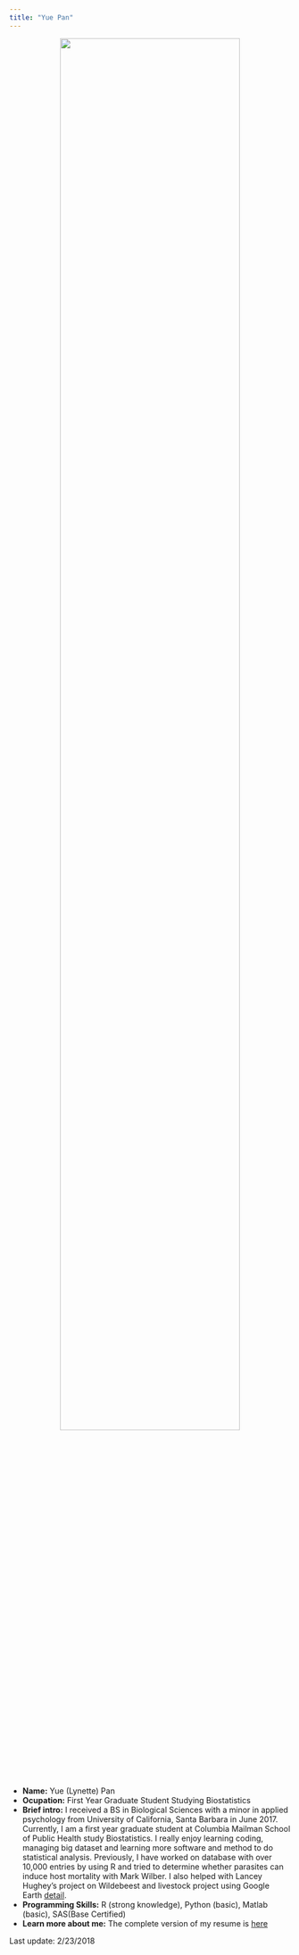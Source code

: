 ```yaml
---
title: "Yue Pan"
---
```


<center><img src="images/DSC06764.jpg" style="width:80%"> </center> 


- __Name:__ Yue (Lynette) Pan
- __Ocupation:__ First Year Graduate Student Studying Biostatistics
- __Brief intro:__ I received a BS in Biological Sciences with a minor in applied psychology from University of California, Santa Barbara in June 2017. Currently, I am a first year graduate student at Columbia Mailman School of Public Health study Biostatistics. I really enjoy learning coding, managing big dataset and learning more software and method to do statistical analysis. Previously, I have worked on database with over 10,000 entries by using R and tried to determine whether parasites can induce host mortality with Mark Wilber. I also helped with Lancey Hughey's project on Wildebeest and livestock project using Google Earth [detail](https://drive.google.com/drive/folders/0B_sTIJaPfBgWWGtrMmUyQTl2d3c).
- __Programming Skills:__ R (strong knowledge), Python (basic), Matlab (basic), SAS(Base Certified)
- __Learn more about me:__ The complete version of my resume is [here](about.html)


Last update: 2/23/2018